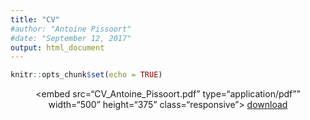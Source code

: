 ```yaml
---
title: "CV"
#author: "Antoine Pissoort"
#date: "September 12, 2017"
output: html_document
---
```


```r
knitr::opts_chunk$set(echo = TRUE)
```

<center> 
<embed src="CV_Antoine_Pissoort.pdf" type="application/pdf"" width="500" height="375" class="responsive">
<a href="CV_Antoine_Pissoort.pdf">download</a>
</center>